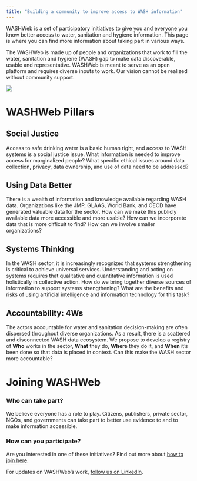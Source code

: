 ```yaml
---
title: "Building a community to improve access to WASH information"
---
```


WASHWeb is a set of participatory initiatives to give you and everyone you know better access to water, sanitation and hygiene information. This page is where you can find more information about taking part in various ways.

The WASHWeb is made up of people and organizations that work to fill the water, sanitation and hygiene (WASH) gap to make data discoverable, usable and representative. WASHWeb is meant to serve as an open platform and requires diverse inputs to work. Our vision cannot be realized without community support.

![](images/header.png)

# WASHWeb Pillars

## Social Justice

Access to safe drinking water is a basic human right, and access to WASH systems is a social justice issue. What information is needed to improve access for marginalized people? What specific ethical issues around data collection, privacy, data ownership, and use of data need to be addressed?

## Using Data Better

There is a wealth of information and knowledge available regarding WASH data. Organizations like the JMP, GLAAS, World Bank, and OECD have generated valuable data for the sector. How can we make this publicly available data more accessible and more usable? How can we incorporate data that is more difficult to find? How can we involve smaller organizations?

## Systems Thinking

In the WASH sector, it is increasingly recognized that systems strengthening is critical to achieve universal services. Understanding and acting on systems requires that qualitative and quantitative information is used holistically in collective action. How do we bring together diverse sources of information to support systems strengthening? What are the benefits and risks of using artificial intelligence and information technology for this task?

## Accountability: 4Ws

The actors accountable for water and sanitation decision-making are often dispersed throughout diverse organizations. As a result, there is a scattered and disconnected WASH data ecosystem. We propose to develop a registry of **Who** works in the sector, **What** they do, **Where** they do it, and **When** it’s been done so that data is placed in context. Can this make the WASH sector more accountable?

# Joining WASHWeb {#join}

### Who can take part?

We believe everyone has a role to play. Citizens, publishers, private sector, NGOs, and governments can take part to better use evidence to and to make information accessible.

### How can you participate?

Are you interested in one of these initiatives? Find out more about [how to join here](/join.html).

For updates on WASHWeb's work, [follow us on LinkedIn](https://www.linkedin.com/company/washweb/).
